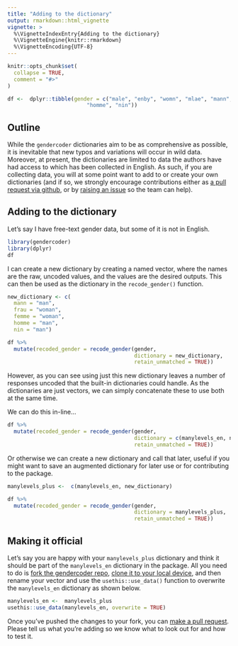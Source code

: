 ```yaml
---
title: "Adding to the dictionary"
output: rmarkdown::html_vignette
vignette: >
  %\VignetteIndexEntry{Adding to the dictionary}
  %\VignetteEngine{knitr::rmarkdown}
  %\VignetteEncoding{UTF-8}
---
```


```r
knitr::opts_chunk$set(
  collapse = TRUE,
  comment = "#>"
)
```

```r
df <-  dplyr::tibble(gender = c("male", "enby", "womn", "mlae", "mann", "frau", "femme", 
                         "homme", "nin"))
```
## Outline

While the `gendercoder` dictionaries aim to be as comprehensive as possible, it
is inevitable that new typos and variations will occur in wild data. Moreover, 
at present, the dictionaries are limited to data the authors have had access to 
which has been collected in English. As such, if you are collecting data, you 
will at some point want to add to or create your own dictionaries (and if so, 
we strongly encourage contributions either as [a pull request via github](https://github.com/ropensci/gendercoder), or by [raising an issue](https://github.com/ropensci/gendercoder/issues/new) so the team can 
help).

## Adding to the dictionary

Let's say I have free-text gender data, but some of it is not in English.

```r
library(gendercoder)
library(dplyr)
df
```

I can create a new dictionary by creating a named vector, where the names are 
the raw, uncoded values, and the values are the desired outputs. This can then 
be used as the dictionary in the `recode_gender()` function.

```r
new_dictionary <- c(
  mann = "man", 
  frau = "woman", 
  femme = "woman", 
  homme = "man", 
  nin = "man")

df %>% 
  mutate(recoded_gender = recode_gender(gender, 
                                        dictionary = new_dictionary, 
                                        retain_unmatched = TRUE))

```
However, as you can see using just this new dictionary leaves a number of 
responses uncoded that the built-in dictionaries could handle. As the 
dictionaries are just vectors, we can simply concatenate these to use both at 
the same time. 

We can do this in-line...

```r
df %>% 
  mutate(recoded_gender = recode_gender(gender, 
                                        dictionary = c(manylevels_en, new_dictionary), 
                                        retain_unmatched = TRUE))
```
Or otherwise we can create a new dictionary and call that later, useful if you 
might want to save an augmented dictionary for later use or for contributing to 
the package.
```r
manylevels_plus <-  c(manylevels_en, new_dictionary)

df %>% 
  mutate(recoded_gender = recode_gender(gender, 
                                        dictionary = manylevels_plus, 
                                        retain_unmatched = TRUE))
```

## Making it official

Let's say you are happy with your `manylevels_plus` dictionary and think it should be 
part of the `manylevels_en` dictionary in the package. All you need to do is [fork the 
gendercoder repo](https://docs.github.com/en/get-started/quickstart/fork-a-repo), 
[clone it to your local device](https://docs.github.com/en/github/creating-cloning-and-archiving-repositories/cloning-a-repository-from-github/cloning-a-repository), and then rename 
your vector and use the `usethis::use_data()` function to overwrite the `manylevels_en` 
dictionary as shown below. 

```r
manylevels_en <-  manylevels_plus
usethis::use_data(manylevels_en, overwrite = TRUE)
```

Once you've pushed the changes to your fork, you can [make a pull request](https://docs.github.com/en/github/collaborating-with-pull-requests/proposing-changes-to-your-work-with-pull-requests/creating-a-pull-request-from-a-fork). Please tell us 
what you're adding so we know what to look out for and how to test it.  

